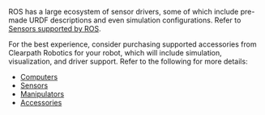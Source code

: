 ROS has a large ecosystem of sensor drivers, some of which include pre-made URDF descriptions and
even simulation configurations. Refer to [Sensors supported by ROS](http://wiki.ros.org/Sensors).

For the best experience, consider purchasing supported accessories from Clearpath Robotics for your
robot, which will include simulation, visualization, and driver support. Refer to the following
for more details:

- [Computers](../../accessories/computers)
- [Sensors](../../accessories/sensors)
- [Manipulators](../../accessories/manipulators)
- [Accessories](../../accessories/add-ons)
